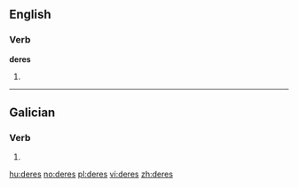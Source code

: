 ==English==

===Verb===
'''deres'''

# {{third-person singular of|[[dere]]}}

----

==Galician==

===Verb===
{{gl-verb-form}}

# {{conjugation of|[[dar#Galician|dar]]||2|s|fut|sub}}

[[hu:deres]]
[[no:deres]]
[[pl:deres]]
[[vi:deres]]
[[zh:deres]]